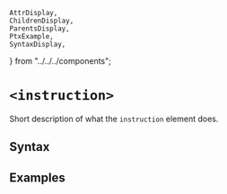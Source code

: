     AttrDisplay,
    ChildrenDisplay,
    ParentsDisplay,
    PtxExample,
    SyntaxDisplay,
} from "../../../components";

# `<instruction>`

Short description of what the `instruction` element does.

## Syntax

<SyntaxDisplay name="instruction" />

## Examples

    